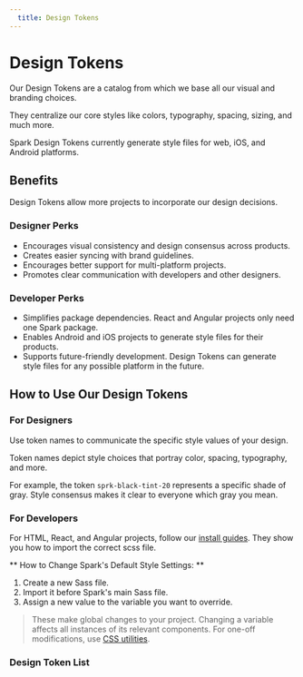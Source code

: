 ```yaml
---
  title: Design Tokens
---
```


<h1 class="docs-b-h1 sprk-b-PageTitle sprk-b-TypeDisplayOne sprk-u-mbl sprk-u-Measure">
  Design Tokens
</h1>

Our Design Tokens are a catalog from which we base all our visual and branding choices.

They centralize our core styles like colors, typography, spacing, sizing, and much more.

Spark Design Tokens currently generate style files for web, iOS, and Android platforms.

## Benefits
Design Tokens allow more projects to incorporate our design decisions.

<h3 class="docs-b-h5 sprk-b-TypeDisplayFive sprk-u-mbm sprk-u-Measure">
  Designer Perks
</h3>

- Encourages visual consistency and design consensus across products.
- Creates easier syncing with brand guidelines.
- Encourages better support for multi-platform projects.
- Promotes clear communication with developers and other designers.

<h3 class="docs-b-h5 sprk-b-TypeDisplayFive sprk-u-mbm sprk-u-Measure">
  Developer Perks
</h3>

- Simplifies package dependencies. React and Angular projects only need one Spark package.
- Enables Android and iOS projects to generate style files for their products.
- Supports future-friendly development. Design Tokens can generate style files for any possible platform in the future.

## How to Use Our Design Tokens

<h3 class="docs-b-h5 sprk-b-TypeDisplayFive sprk-u-mbm sprk-u-Measure">
 For Designers
</h3>

Use token names to communicate the specific style values of your design.

Token names depict style choices that portray color, spacing, typography, and more.

For example, the token `sprk-black-tint-20` represents a specific shade of gray. Style consensus makes it clear to everyone which gray you mean.

<h3 class="docs-b-h5 sprk-b-TypeDisplayFive sprk-u-mtl sprk-u-mbm sprk-u-Measure">
 For Developers
</h3>

For HTML, React, and Angular projects, follow our [install guides](/installing-spark). They show you how to import the correct scss file.

** How to Change Spark's Default Style Settings: **
1. Create a new Sass file.
2. Import it before Spark's main Sass file.
3. Assign a new value to the variable you want to override.

> These make global changes to your project. Changing a variable affects all instances of its relevant components. For one-off modifications, use [CSS utilities](/using-spark/foundations/css-utilities).

### Design Token List
<section>
  <SassVarTable />
</section>
